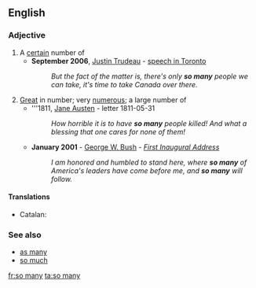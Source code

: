 ==English==

===Adjective===
{{en-adj|-}}

# A [[certain]] number of
#*'''September 2006''', [[w:Justin Trudeau|Justin Trudeau]] - [[s:Justin Trudeau Darfur speech|speech in Toronto]]
#*:''But the fact of the matter is, there's only '''so many''' people we can take, it's time to take Canada over there.''
# [[great|Great]] in number; very [[numerous]]; a large number of 
#*'''1811, [[q:Jane Austen|Jane Austen]] - letter 1811-05-31
#*:''How horrible it is to have '''so many''' people killed! And what a blessing that one cares for none of them!''
#*'''January 2001''' - [[w:George W. Bush|George W. Bush]] - ''[[s:George W. Bush's First Inaugural Address|First Inaugural Address]]''
#*:''I am honored and humbled to stand here, where '''so many''' of America's leaders have come before me, and '''so many''' will follow.''

====Translations====
{{trans-top}}
* Catalan: {{t|ca|tant}}
{{trans-mid}}
{{trans-bottom}}

===See also===
*[[as many]]
*[[so much]]

[[fr:so many]]
[[ta:so many]]